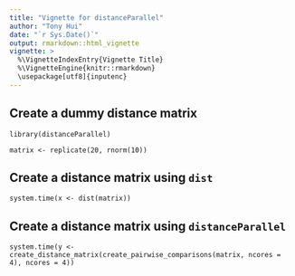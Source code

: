 ```yaml
---
title: "Vignette for distanceParallel"
author: "Tony Hui"
date: "`r Sys.Date()`"
output: rmarkdown::html_vignette
vignette: >
  %\VignetteIndexEntry{Vignette Title}
  %\VignetteEngine{knitr::rmarkdown}
  \usepackage[utf8]{inputenc}
---
```


## Create a dummy distance matrix

```
library(distanceParallel)

matrix <- replicate(20, rnorm(10))
```

## Create a distance matrix using `dist`

```
system.time(x <- dist(matrix))
```

## Create a distance matrix using `distanceParallel`

```
system.time(y <- create_distance_matrix(create_pairwise_comparisons(matrix, ncores = 4), ncores = 4))
```
